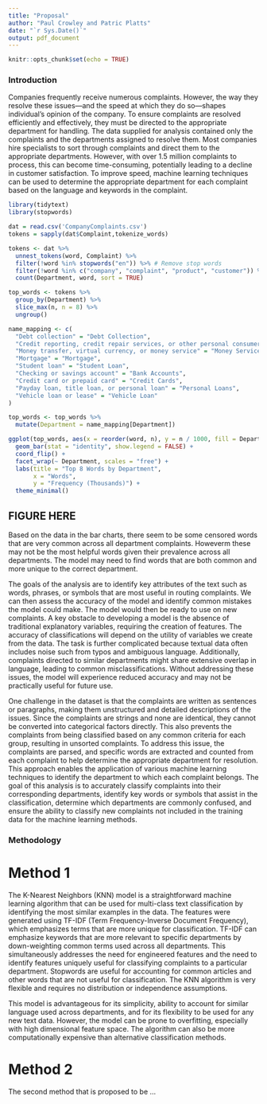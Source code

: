 ---
title: "Proposal"
author: "Paul Crowley and Patric Platts"
date: "`r Sys.Date()`"
output: pdf_document
---

```{r setup, include=FALSE}
knitr::opts_chunk$set(echo = TRUE)
```

### Introduction

Companies frequently receive numerous complaints. However, the way they resolve these issues—and the speed at which they do so—shapes individual's opinion of the company. To ensure complaints are resolved efficiently and effectively, they must be directed to the appropriate department for handling. The data supplied for analysis contained only the complaints and the departments assigned to resolve them. Most companies hire specialists to sort through complaints and direct them to the appropriate departments. However, with over 1.5 million complaints to process, this can become time-consuming, potentially leading to a decline in customer satisfaction. To improve speed, machine learning techniques can be used to determine the appropriate department for each complaint based on the language and keywords in the complaint.

```{r, include=FALSE}
library(tidytext)
library(stopwords)

dat = read.csv('CompanyComplaints.csv')
tokens = sapply(dat$Complaint,tokenize_words)

tokens <- dat %>%
  unnest_tokens(word, Complaint) %>%
  filter(!word %in% stopwords("en")) %>% # Remove stop words
  filter(!word %in% c("company", "complaint", "product", "customer")) %>% # Additional custom stop words
  count(Department, word, sort = TRUE) 

top_words <- tokens %>%
  group_by(Department) %>%
  slice_max(n, n = 8) %>%
  ungroup()

name_mapping <- c(
  "Debt collection" = "Debt Collection",
  "Credit reporting, credit repair services, or other personal consumer reports" = "Credit Reporting",
  "Money transfer, virtual currency, or money service" = "Money Services",
  "Mortgage" = "Mortgage",
  "Student loan" = "Student Loan",
  "Checking or savings account" = "Bank Accounts",
  "Credit card or prepaid card" = "Credit Cards",
  "Payday loan, title loan, or personal loan" = "Personal Loans",
  "Vehicle loan or lease" = "Vehicle Loan"
)

top_words <- top_words %>%
  mutate(Department = name_mapping[Department])
```
```{r, echo=FALSE, fig.align='center'}
ggplot(top_words, aes(x = reorder(word, n), y = n / 1000, fill = Department)) +
  geom_bar(stat = "identity", show.legend = FALSE) +
  coord_flip() +
  facet_wrap(~ Department, scales = "free") +
  labs(title = "Top 8 Words by Department",
       x = "Words",
       y = "Frequency (Thousands)") +
  theme_minimal()
```

## FIGURE HERE
Based on the data in the bar charts, there seem to be some censored words that are very common across all department complaints. Howeverm these may not be the most helpful words given their prevalence across all departments. The model may need to find words that are both common and more unique to the correct department.

The goals of the analysis are to identify key attributes of the text such as words, phrases, or symbols that are most useful in routing complaints. We can then assess the accuracy of the model and identify common mistakes the model could make. The model would then be ready to use on new complaints. A key obstacle to developing a model is the absence of traditional explanatory variables, requiring the creation of features. The accuracy of classifications will depend on the utility of variables we create from the data. The task is further complicated because textual data often includes noise such from typos and ambiguous language. Additionally, complaints directed to similar departments might share extensive overlap in language, leading to common misclassifications. Without addressing these issues, the model will experience reduced accuracy and may not be practically useful for future use.

One challenge in the dataset is that the complaints are written as sentences or paragraphs, making them unstructured and detailed descriptions of the issues. Since the complaints are strings and none are identical, they cannot be converted into categorical factors directly. This also prevents the complaints from being classified based on any common criteria for each group, resulting in unsorted complaints. To address this issue, the complaints are parsed, and specific words are extracted and counted from each complaint to help determine the appropriate department for resolution. This approach enables the application of various machine learning techniques to identify the department to which each complaint belongs. The goal of this analysis is to accurately classify complaints into their corresponding departments, identify key words or symbols that assist in the classification, determine which departments are commonly confused, and ensure the ability to classify new complaints not included in the training data for the machine learning methods.

### Methodology

# Method 1

The K-Nearest Neighbors (KNN) model is a straightforward machine learning algorithm that can be used for multi-class text classification by identifying the most similar examples in the data. The features were generated using TF-IDF (Term Frequency-Inverse Document Frequency), which emphasizes terms that are more unique for classification. TF-IDF can emphasize keywords that are more relevant to specific departments by down-weighting common terms used across all departments. This simultaneously addresses the need for engineered features and the need to identify features uniquely useful for classifying complaints to a particular department. Stopwords are useful for accounting for common articles and other words that are not useful for classification. The KNN algorithm is very flexible and requires no distribution or independence assumptions.

This model is advantageous for its simplicity, ability to account for similar language used across departments, and for its flexibility to be used for any new text data. However, the model can be prone to overfitting, especially with high dimensional feature space. The algorithm can also be more computationally expensive than alternative classification methods. 

# Method 2

The second method that is proposed to be ...
